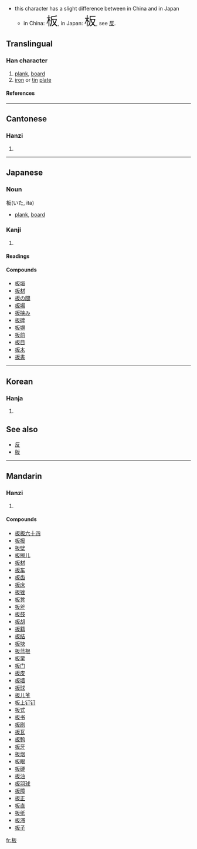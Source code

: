 *this character has a slight difference between in China and in Japan
**in China: <font size="6"><font lang="zh">板</font></font>, in Japan: <font size="6"><font lang="ja">板</font></font>, see [[反]].

{{see|闆}}

==Translingual==
===Han character===
{{Han char|rn=75|rad=木|as=04|sn=8|four=4194<sub>7</sub>|canj=木竹水 (DHE), X木竹水 (XDHE)}}
# [[plank]], [[board]]
# [[iron]] or [[tin]] [[plate]]
====References====
{{Han ref|kx=0514.150|dkj=14518|dj=0902.020|hdz=21172.030|uh=677F|ud=26495|bh=AA4F|bd=43599}}

----
==Cantonese==
===Hanzi===
{{yue-hanzi|jyut=|y=baan2}}
# {{defn|Cantonese}}

----
== Japanese ==

===Noun===
板(いた, ita)
* [[plank]], [[board]]

===Kanji===
{{ja-kanji|grade=3|rs=木04}}
# {{defn|Japanese}} 
====Readings====
{{ja-readings|on=[[はん]] (han), [[ばん]] (ban)|kun=[[いた]] (ita)}}

====Compounds====
*[[板垣]]
*[[板材]]
*[[板の間]]
*[[板場]]
*[[板挟み]]
*[[板碑]]
*[[板塀]]
*[[板前]]
*[[板目]]
*[[板木]]
*[[板書]]

----
==Korean==
===Hanja===
{{ko-hanja|hangeul=[[판]]|eumhun=|rv=pan|mr=p'an|y=phan}}
# {{defn|Korean}}



==See also==
*[[反]]
*[[版]]

----
==Mandarin==
===Hanzi===
{{cmn-hanzi|tra=闆|pin=[[bǎn]] (ban3)|wg=pan<sup>3</sup>}}
# {{defn|Mandarin}}

====Compounds====
*[[板板六十四]]
*[[板报]]
*[[板壁]]
*[[板擦儿]]
*[[板材]]
*[[板车]]
*[[板齿]]
*[[板床]]
*[[板锉]]
*[[板凳]]
*[[板斧]]
*[[板鼓]]
*[[板胡]]
*[[板籍]]
*[[板结]]
*[[板块]]
*[[板蓝根]]
*[[板栗]]
*[[板门]]
*[[板皮]]
*[[板墙]]
*[[板球]]
*[[板儿爷]]
*[[板上钉钉]]
*[[板式]]
*[[板书]]
*[[板刷]]
*[[板瓦]]
*[[板鸭]]
*[[板牙]]
*[[板烟]]
*[[板眼]]
*[[板硬]]
*[[板油]]
*[[板羽球]]
*[[板障]]
*[[板正]]
*[[板直]]
*[[板纸]]
*[[板滞]]
*[[板子]]

[[fr:板]]